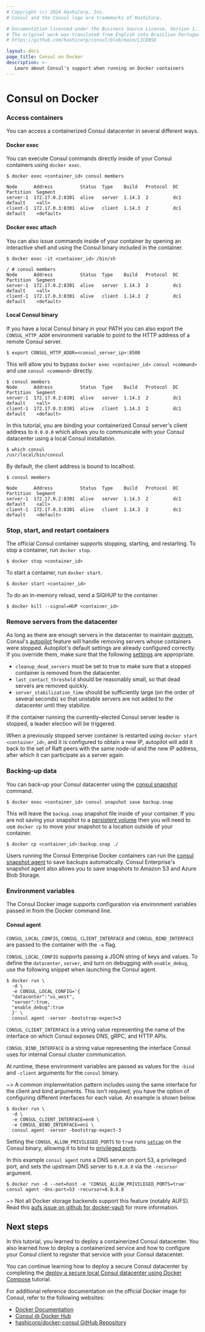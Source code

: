 ```yaml
---
# Copyright (c) 2024 HashiCorp, Inc.
# Consul and the Consul logo are trademarks of HashiCorp.

# Documentation licensed under the Business Source License, Version 1.1.
# The original work was translated from English into Brazilian Portuguese.
# https://github.com/hashicorp/consul/blob/main/LICENSE

layout: docs
page_title: Consul on Docker
description: >-
   Learn about Consul's support when running on Docker containers
---
```


# Consul on Docker


### Access containers

You can access a containerized Consul datacenter in several different ways.

#### Docker exec

You can execute Consul commands directly inside of your Consul containers using `docker exec`.

```shell-session
$ docker exec <container_id> consul members
```

```plaintext hideClipboard
Node      Address          Status  Type    Build   Protocol  DC   Partition  Segment
server-1  172.17.0.2:8301  alive   server  1.14.3  2         dc1  default    <all>
client-1  172.17.0.3:8301  alive   client  1.14.3  2         dc1  default    <default>
```

#### Docker exec attach

You can also issue commands inside of your container by opening an interactive shell and using the Consul binary included in the container.

```shell-session
$ docker exec -it <container_id> /bin/sh
```

```plaintext
/ # consul members
Node      Address          Status  Type    Build   Protocol  DC   Partition  Segment
server-1  172.17.0.2:8301  alive   server  1.14.3  2         dc1  default    <all>
client-1  172.17.0.3:8301  alive   client  1.14.3  2         dc1  default    <default>
```

#### Local Consul binary

If you have a local Consul binary in your PATH you can also export the `CONSUL_HTTP_ADDR`
environment variable to point to the HTTP address of a remote Consul server.

```shell-session
$ export CONSUL_HTTP_ADDR=<consul_server_ip>:8500
```

This will allow you to bypass `docker exec <container_id> consul <command>` and use `consul <command>` directly.

```shell-session
$ consul members
Node      Address          Status  Type    Build   Protocol  DC   Partition  Segment
server-1  172.17.0.2:8301  alive   server  1.14.3  2         dc1  default    <all>
client-1  172.17.0.3:8301  alive   client  1.14.3  2         dc1  default    <default>
```

In this tutorial, you are binding your containerized Consul server's client address
to `0.0.0.0` which allows you to communicate with your Consul datacenter using a local
Consul installation.

```shell-session
$ which consul
/usr/local/bin/consul
```

By default, the client address is bound to localhost.

```shell-session
$ consul members
```

```plaintext hideClipboard
Node      Address          Status  Type    Build   Protocol  DC   Partition  Segment
server-1  172.17.0.2:8301  alive   server  1.14.3  2         dc1  default    <all>
client-1  172.17.0.3:8301  alive   client  1.14.3  2         dc1  default    <default>
```

### Stop, start, and restart containers

The official Consul container supports stopping, starting, and restarting. To stop a container, run `docker stop`.

```shell-session
$ docker stop <container_id>
```

To start a container, run `docker start`.

```shell-session
$ docker start <container_id>
```

To do an in-memory reload, send a SIGHUP to the container.

```shell-session
$ docker kill --signal=HUP <container_id>
```

### Remove servers from the datacenter

As long as there are enough servers in the datacenter to maintain [quorum](/consul/docs/architecture/consensus#deployment-table), Consul's [autopilot](/consul/tutorials/datacenter-operations/autopilot-datacenter-operations) feature will handle removing servers whose containers were stopped. Autopilot's default settings are already configured correctly. If you override them, make sure that the following [settings](/consul/docs/reference/agent/configuration-file/general#autopilot) are appropriate.

- `cleanup_dead_servers` must be set to true to make sure that a stopped container is removed from the datacenter.
- `last_contact_threshold` should be reasonably small, so that dead servers are removed quickly.
- `server_stabilization_time` should be sufficiently large (on the order of several seconds) so that unstable servers are not added to the datacenter until they stabilize.

If the container running the currently-elected Consul server leader is stopped, a leader election will be triggered.

When a previously stopped server container is restarted using `docker start <container_id>`, and it is configured to obtain a new IP, autopilot will add it back to the set of Raft peers with the same _node-id_ and the new IP address, after which it can participate as a server again.

### Backing-up data

You can back-up your Consul datacenter using the [consul snapshot](/consul/commands/snapshot) command.

```shell-session
$ docker exec <container_id> consul snapshot save backup.snap
```

This will leave the `backup.snap` snapshot file inside of your container. If you are not saving your snapshot to a [persistent volume](https://docs.docker.com/storage/volumes/) then you will need to use `docker cp` to move your snapshot to a location outside of your container.

```shell-session
$ docker cp <container_id>:backup.snap ./
```

Users running the Consul Enterprise Docker containers can run the [consul snapshot agent](/consul/commands/snapshot/agent) to save backups automatically. Consul Enterprise's snapshot agent also allows you to save snapshots to Amazon S3 and Azure Blob Storage.

### Environment variables

The Consul Docker image supports configuration via environment variables passed in from the Docker command line.

#### Consul agent

`CONSUL_LOCAL_CONFIG`, `CONSUL_CLIENT_INTERFACE` and `CONSUL_BIND_INTERFACE` are passed to the container with the `-e` flag.

`CONSUL_LOCAL_CONFIG` supports passing a JSON string of keys and values. To define the `datacenter`, `server`, and turn on debugging with `enable_debug`, use the following snippet when launching the Consul agent.

```shell-session
$ docker run \
  -d \
  -e CONSUL_LOCAL_CONFIG='{
  "datacenter":"us_west",
  "server":true,
  "enable_debug":true
  }' \
  consul agent -server -bootstrap-expect=3
```

`CONSUL_CLIENT_INTERFACE` is a string value representing the name of the interface on which Consul exposes DNS, gRPC, and HTTP APIs.

`CONSUL_BIND_INTERFACE` is a string value representing the interface Consul uses for internal Consul cluster communication.

At runtime, these environment variables are passed as values for the `-bind` and `-client` arguments for the `consul` binary.

~> A common implementation pattern includes using the same interface for the client and bind arguments. This isn't required; you have the option of configuring different interfaces for each value. An example is shown below.

```shell-session
$ docker run \
  -d \
  -e CONSUL_CLIENT_INTERFACE=en0 \
  -e CONSUL_BIND_INTERFACE=en1 \
  consul agent -server -bootstrap-expect-3
```

Setting the `CONSUL_ALLOW_PRIVILEGED_PORTS` to `true` runs [`setcap`](https://man7.org/linux/man-pages/man8/setcap.8.html) on the Consul binary, allowing it to bind to [privileged ports](https://www.w3.org/Daemon/User/Installation/PrivilegedPorts.html).

In this example `consul agent` runs a DNS server on port 53, a privileged port, and sets the upstream DNS server to `8.8.8.8` via the `-recursor` argument.

```shell-session
$ docker run -d --net=host -e 'CONSUL_ALLOW_PRIVILEGED_PORTS=true' consul agent -dns-port=53 -recursor=8.8.8.8
```

~> Not all Docker storage backends support this feature (notably AUFS). Read this [aufs issue on github for docker-vault](https://github.com/hashicorp/docker-vault/issues/19) for more information.


## Next steps

In this tutorial, you learned to deploy a containerized Consul datacenter. You also learned how to deploy a containerized service and how to configure your Consul client to register that service with your Consul datacenter.

You can continue learning how to deploy a secure Consul datacenter by completing the [deploy a secure local Consul datacenter using Docker Compose](/consul/tutorials/docker/docker-compose-datacenter) tutorial.

For additional reference documentation on the official Docker image for Consul, refer to the following websites:

- [Docker Documentation](https://docs.docker.com/)
- [Consul @ Docker Hub](https://hub.docker.com/_/consul)
- [hashicorp/docker-consul GitHub
  Repository](https://github.com/hashicorp/docker-consul)
